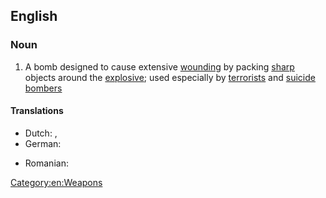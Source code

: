 {{also|nailbomb|nail-bomb}}
==English==
{{wikipedia}}

===Noun===
{{en-noun|head=[[nail]] [[bomb]]}}

# A bomb designed to cause extensive [[wounding]] by packing [[sharp]] objects around the [[explosive]]; used especially by [[terrorist]]s and [[suicide bomber]]s

====Translations====
{{trans-top|bomb with sharp objects around the explosive}}
* Dutch: {{t+|nl|spijkerbom|f}}, {{t|nl|nagelbom|f}}
* German: {{t|de|Nagelbombe|f}}
{{trans-mid}}
* Romanian: {{t|ro|bombă cu cuie}}
{{trans-bottom}}

[[Category:en:Weapons]]